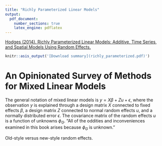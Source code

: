 ```yaml
---
title: "Richly Parameterized Linear Models"
output:
  pdf_document:
    number_sections: true
    latex_engine: pdflatex
---
```


[Hodges (2014). Richly Parameterized Linear Models: Additive, Time Series, and Spatial Models Using Random Effects.](https://www.taylorfrancis.com/books/mono/10.1201/b16019/richly-parameterized-linear-models-james-hodges)

```r
knitr::asis_output('[Download summary](richly_parameterized.pdf)')
```

# An Opinionated Survey of Methods for Mixed Linear Models

The general notation of mixed linear models is $y = X\beta + Zu + \epsilon$, where the observation $y$ is explained through a design matrix $X$ connected to fixed effects $\beta$, a design matrix $Z$ connected to normal random effects $u$, and a normally distributed error $\epsilon$. The covariance matrix of the random effects $u$ is a function of unknowns $\phi_G$. "All of the oddities and inconveniences examined in this book arises because $\phi_G$ is unknown."

Old-style versus new-style random effects.
